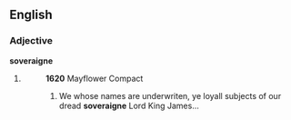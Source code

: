 ==English==

===Adjective===
'''soveraigne'''

# {{archaic}} {{alternative spelling of|[[sovereign]]}}
#:'''1620''' Mayflower Compact
#:# We whose names are underwriten, ye loyall subjects of our dread '''soveraigne''' Lord King James...